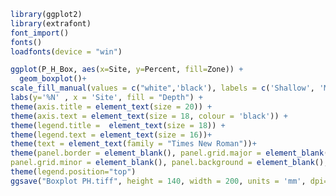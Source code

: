 
```r
library(ggplot2)
library(extrafont)
font_import()
fonts()
loadfonts(device = "win")

ggplot(P_H_Box, aes(x=Site, y=Percent, fill=Zone)) +
  geom_boxplot()+
scale_fill_manual(values = c("white",'black'), labels = c('Shallow', 'Mesophotic')) +
labs(y='%N' , x = 'Site', fill = "Depth") +
theme(axis.title = element_text(size = 20)) + 
theme(axis.text = element_text(size = 18, colour = 'black')) + 
theme(legend.title =  element_text(size = 18)) + 
theme(legend.text = element_text(size = 16))+
theme(text = element_text(family = "Times New Roman"))+
theme(panel.border = element_blank(), panel.grid.major = element_blank(),
panel.grid.minor = element_blank(), panel.background = element_blank(), axis.line = element_line(colour = "black"))+
theme(legend.position="top")
ggsave("Boxplot PH.tiff", height = 140, width = 200, units = 'mm', dpi=1200)
```

